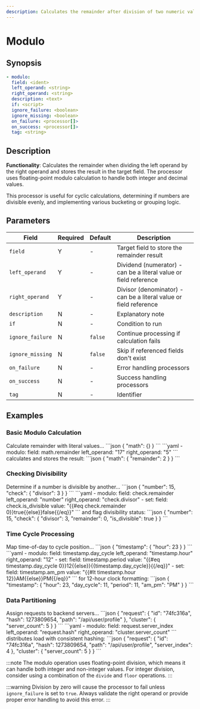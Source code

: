 ```yaml
---
description: Calculates the remainder after division of two numeric values
---
```


# Modulo

## Synopsis

```yaml {2-4}
- modulo:
  field: <ident>
  left_operand: <string>
  right_operand: <string>
  description: <text>
  if: <script>
  ignore_failure: <boolean>
  ignore_missing: <boolean>
  on_failure: <processor[]>
  on_success: <processor[]>
  tag: <string>
```

## Description

**Functionality**: Calculates the remainder when dividing the left operand by the right operand and stores the result in the target field. The processor uses floating-point modulo calculation to handle both integer and decimal values.

This processor is useful for cyclic calculations, determining if numbers are divisible evenly, and implementing various bucketing or grouping logic.

## Parameters

|Field|Required|Default|Description|
|---|---|---|---|
|`field`|Y|-|Target field to store the remainder result|
|`left_operand`|Y|-|Dividend (numerator) - can be a literal value or field reference|
|`right_operand`|Y|-|Divisor (denominator) - can be a literal value or field reference|
|`description`|N|-|Explanatory note|
|`if`|N|-|Condition to run|
|`ignore_failure`|N|`false`|Continue processing if calculation fails|
|`ignore_missing`|N|`false`|Skip if referenced fields don't exist|
|`on_failure`|N|-|Error handling processors|
|`on_success`|N|-|Success handling processors|
|`tag`|N|-|Identifier|

## Examples

### Basic Modulo Calculation

<ExampleGrid>
  <CommentCol>
    Calculate remainder with literal values...
  </CommentCol>
  <CodeCol>
    ```json
    {
      "math": {}
    }
    ```
    ```yaml
    - modulo:
        field: math.remainder
        left_operand: "17"
        right_operand: "5"
    ```
  </CodeCol>
  <CommentCol>
    calculates and stores the result:
  </CommentCol>
  <CodeCol>
    ```json
    {
      "math": {
        "remainder": 2
      }
    }
    ```
  </CodeCol>
</ExampleGrid>

### Checking Divisibility

<ExampleGrid>
  <CommentCol>
    Determine if a number is divisible by another...
  </CommentCol>
  <CodeCol>
    ```json
    {
      "number": 15,
      "check": {
        "divisor": 3
      }
    }
    ```
    ```yaml
    - modulo:
        field: check.remainder
        left_operand: "number"
        right_operand: "check.divisor"
    - set:
        field: check.is_divisible
        value: "{{#eq check.remainder 0}}true{{else}}false{{/eq}}"
    ```
  </CodeCol>
  <CommentCol>
    and flag divisibility status:
  </CommentCol>
  <CodeCol>
    ```json
    {
      "number": 15,
      "check": {
        "divisor": 3,
        "remainder": 0,
        "is_divisible": true
      }
    }
    ```
  </CodeCol>
</ExampleGrid>

### Time Cycle Processing

<ExampleGrid>
  <CommentCol>
    Map time-of-day to cycle position...
  </CommentCol>
  <CodeCol>
    ```json
    {
      "timestamp": {
        "hour": 23
      }
    }
    ```
    ```yaml
    - modulo:
        field: timestamp.day_cycle
        left_operand: "timestamp.hour"
        right_operand: "12"
    - set:
        field: timestamp.period
        value: "{{#eq timestamp.day_cycle 0}}12{{else}}{{timestamp.day_cycle}}{{/eq}}"
    - set:
        field: timestamp.am_pm
        value: "{{#lt timestamp.hour 12}}AM{{else}}PM{{/eq}}"
    ```
  </CodeCol>
  <CommentCol>
    for 12-hour clock formatting:
  </CommentCol>
  <CodeCol>
    ```json
    {
      "timestamp": {
        "hour": 23,
        "day_cycle": 11,
        "period": 11,
        "am_pm": "PM"
      }
    }
    ```
  </CodeCol>
</ExampleGrid>

### Data Partitioning

<ExampleGrid>
  <CommentCol>
    Assign requests to backend servers...
  </CommentCol>
  <CodeCol>
    ```json
    {
      "request": {
        "id": "74fc316a",
        "hash": 1273809654,
        "path": "/api/user/profile"
      },
      "cluster": {
        "server_count": 5
      }
    }
    ```
    ```yaml
    - modulo:
        field: request.server_index
        left_operand: "request.hash"
        right_operand: "cluster.server_count"
    ```
  </CodeCol>
  <CommentCol>
    distributes load with consistent hashing:
  </CommentCol>
  <CodeCol>
    ```json
    {
      "request": {
        "id": "74fc316a",
        "hash": 1273809654,
        "path": "/api/user/profile",
        "server_index": 4
      },
      "cluster": {
        "server_count": 5
      }
    }
    ```
  </CodeCol>
</ExampleGrid>

:::note
The modulo operation uses floating-point division, which means it can handle both integer and non-integer values. For integer division, consider using a combination of the `divide` and `floor` operations.
:::

:::warning
Division by zero will cause the processor to fail unless `ignore_failure` is set to `true`. Always validate the right operand or provide proper error handling to avoid this error.
:::